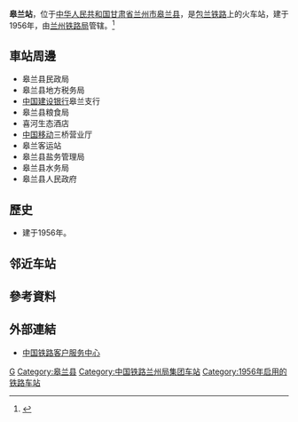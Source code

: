 {{noteTA
|1=zh-cn:始发车次; zh-hk:列車班次;
|2=zh-cn:车次; zh-hk:班次;
}}
{{Infobox China railway station
|车站名称 = 皋兰站
|图片 = Gaolan Railway Station.jpg
|图片介绍 = 皋兰站的站房
|车站拼音 = Gaolan
|英文名称 = Gaolan Railway Station
|车站代码 = 15077<ref>{{cite book|title=中华人民共和国铁路车站代码（GB/T 10302-2010）|publisher=中国标准出版社|year=2010|isbn=155066140495|ignore-isbn-error=true|pages=11}}</ref>
|电报码 = GEJ
|拼音码 = GLA
|车站地址 = [[甘肃省|甘肃省]][[兰州市|兰州市]][[皋兰县|皋兰县]]
|归属 = [[兰州铁路局|兰州铁路局]]
|线路 = [[包兰铁路|包兰铁路]]
|车站等级 = [[三等站_(中铁)|三等站]]
|月台数目 = 
|股道数目 = 
}}
'''皋兰站'''，位于[[中华人民共和国|中华人民共和国]][[甘肃省|甘肃省]][[兰州市|兰州市]][[皋兰县|皋兰县]]，是[[包兰铁路|包兰铁路]]上的火车站，建于1956年，由[[兰州铁路局|兰州铁路局]]管辖。<ref>{{Cite web |url=http://search.huochepiao.com/huochezhan/jieshao/989.htm |title=皋兰火车站介绍 |accessdate=2018-02-05 |archive-date=2018-02-05 |archive-url=https://web.archive.org/web/20180205184527/http://search.huochepiao.com/huochezhan/jieshao/989.htm |dead-url=no }}</ref>
==車站周邊==
* 皋兰县民政局
* 皋兰县地方税务局
* [[中国建设银行|中国建设银行]]皋兰支行
* 皋兰县粮食局
* 喜河生态酒店
* [[中国移动|中国移动]]三桥营业厅
* 皋兰客运站
* 皋兰县盐务管理局
* 皋兰县水务局
* 皋兰县人民政府

==歷史==
* 建于1956年。
== 邻近车站 ==
{{start rail box|[[File:China_Railways.svg|16px]] [[中国铁路|中国铁路]]}}
{{s-inop|[[土龙川站|土龙川站]]|{{站|包头}}方向}}
{{s-line|[[包兰铁路|包兰铁路]]<br />皋兰站}}
{{s-inop|[[红圈沟站|红圈沟站]]|{{站|兰州}}方向}}
{{end box}}
==參考資料==
{{reflist}}
==外部連結==
* [http://www.12306.cn/mormhweb/ 中国铁路客户服务中心] {{Wayback|url=http://www.12306.cn/mormhweb/ |date=20180205163941 }}
{{China-rail-stub}}
{{甘肃小作品}}
{{包兰铁路}}
[[Category:兰州市铁路车站|G]]
[[Category:皋兰县|Category:皋兰县]]
[[Category:中国铁路兰州局集团车站|Category:中国铁路兰州局集团车站]]
[[Category:1956年启用的铁路车站|Category:1956年启用的铁路车站]]